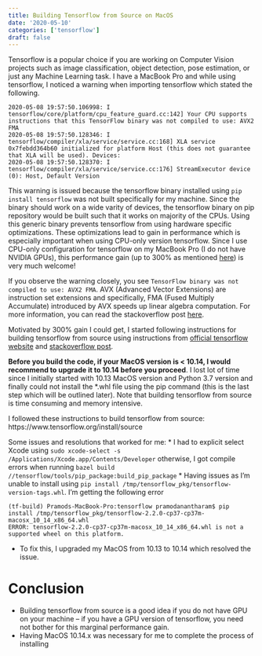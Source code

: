 ```yaml
---
title: Building Tensorflow from Source on MacOS
date: '2020-05-10'
categories: ['tensorflow']
draft: false
---
```


Tensorflow is a popular choice if you are working on Computer Vision projects such as image classification, object detection, pose estimation, or just any Machine Learning task. I have a MacBook Pro and while using tensorflow, I noticed a warning when importing tensorflow which stated the following.

```
2020-05-08 19:57:50.106998: I tensorflow/core/platform/cpu_feature_guard.cc:142] Your CPU supports instructions that this TensorFlow binary was not compiled to use: AVX2 FMA
2020-05-08 19:57:50.128346: I tensorflow/compiler/xla/service/service.cc:168] XLA service 0x7febdd364b60 initialized for platform Host (this does not guarantee that XLA will be used). Devices:
2020-05-08 19:57:50.128370: I tensorflow/compiler/xla/service/service.cc:176] StreamExecutor device (0): Host, Default Version
```

This warning is issued because the tensorflow binary installed using `pip install tensorflow` was not built specifically for my machine. Since the binary should work on a wide varity of devices, the tensorflow binary on pip repository would be built such that it works on majority of the CPUs. Using this generic binary prevents tensorflow from using hardware specific optimizations. These optimizations lead to gain in performance which is especially important when using CPU-only version tensorflow. Since I use CPU-only configuration for tensorflow on my MacBook Pro (I do not have NVIDIA GPUs), this performance gain (up to 300% as mentioned [here](https://stackoverflow.com/questions/47068709/your-cpu-supports-instructions-that-this-tensorflow-binary-was-not-compiled-to-u)) is very much welcome!

If you observe the warning closely, you see `TensorFlow binary was not compiled to use: AVX2 FMA`. AVX (Advanced Vector Extensions) are instruction set extensions and specifically, FMA (Fused Multiply Accumulate) introduced by AVX speeds up linear algebra computation. For more information, you can read the stackoverflow post [here](https://stackoverflow.com/questions/47068709/your-cpu-supports-instructions-that-this-tensorflow-binary-was-not-compiled-to-u).

Motivated by 300% gain I could get, I started following instructions for building tensorflow from source using instructions from [official tensorflow website](https://www.tensorflow.org/install/source) and [stackoverflow post](https://stackoverflow.com/questions/41293077/how-to-compile-tensorflow-with-sse4-2-and-avx-instructions?rq=1).

**Before you build the code, if your MacOS version is < 10.14, I would recommend to upgrade it to 10.14 before you proceed**. I lost lot of time since I initially started with 10.13 MacOS version and Python 3.7 version and finally could not install the *.whl file using the pip command (this is the last step which will be outlined later). Note that building tensorflow from source is time consuming and memory intensive.

I followed these instructions to build tensorflow from source: https://www.tensorflow.org/install/source

Some issues and resolutions that worked for me:
* I had to explicit select Xcode using `sudo xcode-select -s /Applications/Xcode.app/Contents/Developer` otherwise, I got compile errors when running `bazel build //tensorflow/tools/pip_package:build_pip_package`
* Having issues as I'm unable to install using `pip install /tmp/tensorflow_pkg/tensorflow-version-tags.whl`. I'm getting the following error
```shell
(tf-build) Pramods-MacBook-Pro:tensorflow pramodanantharam$ pip install /tmp/tensorflow_pkg/tensorflow-2.2.0-cp37-cp37m-macosx_10_14_x86_64.whl
ERROR: tensorflow-2.2.0-cp37-cp37m-macosx_10_14_x86_64.whl is not a supported wheel on this platform.
```
* To fix this, I upgraded my MacOS from 10.13 to 10.14 which resolved the issue.

# Conclusion
* Building tensorflow from source is a good idea if you do not have GPU on your machine -- if you have a GPU version of tensorflow, you need not bother for this marginal performance gain.
* Having MacOS 10.14.x was necessary for me to complete the process of installing 
